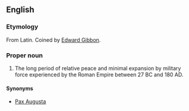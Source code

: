 ==English==
{{wikipedia}}

===Etymology===
From Latin. Coined by [[w:Edward Gibbon|Edward Gibbon]].

===Proper noun===
{{en-proper noun|head=Pax Romana}}

# {{lb|en|historical}} The long period of relative peace and minimal expansion by military force experienced by the Roman Empire between 27 BC and 180 AD.

====Synonyms====
* [[Pax Augusta]]